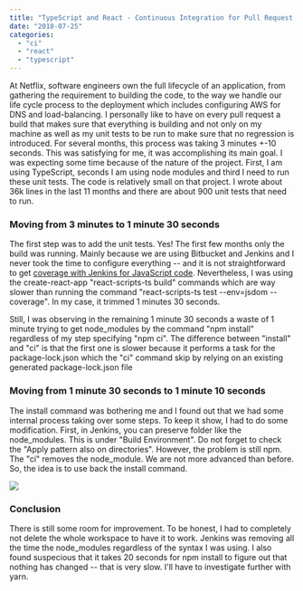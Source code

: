 ```yaml
---
title: "TypeScript and React - Continuous Integration for Pull Request from 3 minutes to 1 minute"
date: "2018-07-25"
categories: 
  - "ci"
  - "react"
  - "typescript"
---
```


At Netflix, software engineers own the full lifecycle of an application, from gathering the requirement to building the code, to the way we handle our life cycle process to the deployment which includes configuring AWS for DNS and load-balancing. I personally like to have on every pull request a build that makes sure that everything is building and not only on my machine as well as my unit tests to be run to make sure that no regression is introduced. For several months, this process was taking 3 minutes +-10 seconds. This was satisfying for me, it was accomplishing its main goal. I was expecting some time because of the nature of the project. First, I am using TypeScript, seconds I am using node modules and third I need to run these unit tests. The code is relatively small on that project. I wrote about 36k lines in the last 11 months and there are about 900 unit tests that need to run.

### Moving from 3 minutes to 1 minute 30 seconds

The first step was to add the unit tests. Yes! The first few months only the build was running. Mainly because we are using Bitbucket and Jenkins and I never took the time to configure everything -- and it is not straightforward to get [coverage with Jenkins for JavaScript code](unit-tests-and-coverage-report-in-jenkins-using-jest-from-create-react-app). Nevertheless, I was using the create-react-app "react-scripts-ts build" commands which are way slower than running the command "react-scripts-ts test --env=jsdom --coverage". In my case, it trimmed 1 minutes 30 seconds.

Still, I was observing in the remaining 1 minute 30 seconds a waste of 1 minute trying to get node_modules by the command "npm install" regardless of my step specifying "npm ci". The difference between "install" and "ci" is that the first one is slower because it performs a task for the package-lock.json which the "ci" command skip by relying on an existing generated package-lock.json file

### Moving from 1 minute 30 seconds to 1 minute 10 seconds

The install command was bothering me and I found out that we had some internal process taking over some steps. To keep it show, I had to do some modification. First, in Jenkins, you can preserve folder like the node_modules. This is under "Build Environment". Do not forget to check the "Apply pattern also on directories". However, the problem is still npm. The "ci" removes the node_module. We are not more advanced than before. So, the idea is to use back the install command.

![](images/Exclude.png)

### Conclusion

There is still some room for improvement. To be honest, I had to completely not delete the whole workspace to have it to work. Jenkins was removing all the time the node_modules regardless of the syntax I was using. I also found suspecious that it takes 20 seconds for npm install to figure out that nothing has changed -- that is very slow. I'll have to investigate further with yarn.
